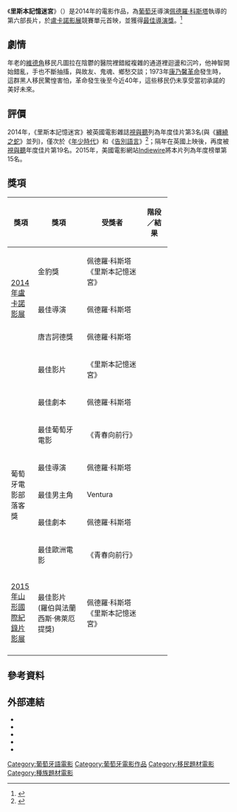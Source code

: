 {{Infobox film
| name           = 里斯本記憶迷宮<br/>Cavalo Dinheiro
| image          = 
| caption        = 
| director       = [[佩德羅·科斯塔|佩德羅·科斯塔]]
| producer       = 
| writer         = 
| screenplay     = 佩德羅·科斯塔
| story          = 
| based on       = 
| starring       = Ventura
| music          = 
| cinematography = Leonardo Simões
| editing        = 
| studio         = 
| distributor    = 
| released       = {{Film date|2014|8|13|[[盧卡諾影展|盧卡諾影展]]|2014|12|4|葡萄牙|2015|9|18|英國|2015|10|8|德國|df=yes}}
| runtime        = 103分鐘
| country        = {{POR}}
| language       = 葡萄牙語
| budget         = 
| gross          = 
}}

《'''里斯本記憶迷宮'''》（{{lang-pt|'''Cavalo Dinheiro'''}}）是2014年的電影作品，為[[葡萄牙|葡萄牙]]導演[[佩德羅·科斯塔|佩德羅·科斯塔]]執導的第六部長片，於[[盧卡諾影展|盧卡諾影展]]競賽單元首映，並獲得[[盧卡諾影展最佳導演獎|最佳導演獎]]。<ref name="publico">{{cite web|url= http://www.publico.pt/culturaipsilon/noticia/pedro-costa-a-concurso-e-edgar-pera-fora-de-concurso-em-locarno-1663087#/0|title= Pedro Costa estreia novo filme em Locarno|author= Jorge Mourinha|date= 16 July 2014|accessdate= 16 July 2014|work= publico.pt|language= pt|archive-date= 2016-10-07|archive-url= https://web.archive.org/web/20161007000922/https://www.publico.pt/culturaipsilon/noticia/pedro-costa-a-concurso-e-edgar-pera-fora-de-concurso-em-locarno-1663087#/0|dead-url= no}}</ref>

== 劇情 ==
年老的[[維德角|維德角]]移民凡圖拉在陰鬱的醫院裡錯縱複雜的通道裡迴盪和沉吟，他神智開始錯亂，手也不斷抽搐，與故友、鬼魂、鄉愁交談；1973年[[康乃馨革命|康乃馨革命]]發生時，這群黑人移民驚惶害怕，革命發生後至今近40年，這些移民仍未享受當初承諾的美好未來。

== 評價 ==
2014年，《里斯本記憶迷宮》被英國電影雜誌[[視與聽|視與聽]]列為年度佳片第3名(與《[[利维坦_(2014年电影)|纏繞之蛇]]》並列)，僅次於《[[少年时代|年少時代]]》和《[[告別語言|告別語言]]》<ref>{{cite web|author1=''Sight & Sound'' contributors|title=The 20 best films of 2014|url=http://www.bfi.org.uk/best-films-2014|website=[[British_Film_Institute|BFI]]|publisher=British Film Institute|accessdate=25 July 2015|date=26 June 2015|archive-date=2016-01-01|archive-url=https://web.archive.org/web/20160101220734/http://www.bfi.org.uk/best-films-2014|dead-url=no}}</ref>；隔年在英國上映後，再度被[[視與聽|視與聽]]年度佳片第19名。2015年，美國電影網站[[Indiewire|Indiewire]]將本片列為年度榜單第15名。

== 獎項 ==
{| class="wikitable" width="72%"
|-align=center
! width="10%"|獎項
! width="28%"|獎項
! width=<!保留調整空間"25%">|受獎者
! width="15%"|階段／結果
|- align=center
| rowspan="3"|[[盧卡諾影展|2014年盧卡諾影展]]
| 金豹獎
| 佩德羅·科斯塔<br>《里斯本記憶迷宮》
| {{nom}}
|- align=center
| 最佳導演
| 佩德羅·科斯塔
| {{won}}
|- align=center
| 唐吉訶德獎
| 佩德羅·科斯塔
| {{won}}
|- align=center
| rowspan="2"|{{link-en|Prémio Autores}}
| 最佳影片
| 《里斯本記憶迷宮》
| {{nom}}
|- align=center
| 最佳劇本
| 佩德羅·科斯塔
| {{nom}}
|- align=center
| rowspan="5"|葡萄牙電影部落客獎
| 最佳葡萄牙電影
| 《青春向前行》
| {{won}}
|- align=center
| 最佳導演
| 佩德羅·科斯塔
| {{won}}
|- align=center
| 最佳男主角
| Ventura
| {{nom}}
|- align=center
| 最佳劇本
| 佩德羅·科斯塔
| {{won}}
|- align=center
| 最佳歐洲電影
| 《青春向前行》
| {{nom}}
|- align=center
| rowspan="1"|[[山形國際紀錄片影展|2015年山形國際紀錄片影展]]
| 最佳影片<br>(羅伯與法蘭西斯·佛萊厄提獎)
| 佩德羅·科斯塔<br>《里斯本記憶迷宮》
| {{won}}
|- align=center
|}

== 參考資料 ==
{{reflist}}

==外部連結==
*{{官方網站|http://www.horsemoney.co.uk}}
*{{IMDb title|3907156}}
*{{AllRovi title|615574}}
*{{Metacritic film|horse-money}}
*{{Rotten Tomatoes|horse_money}}

{{Pedro Costa}}

[[Category:葡萄牙語電影|Category:葡萄牙語電影]]
[[Category:葡萄牙電影作品|Category:葡萄牙電影作品]]
[[Category:移民題材電影|Category:移民題材電影]]
[[Category:種族題材電影|Category:種族題材電影]]